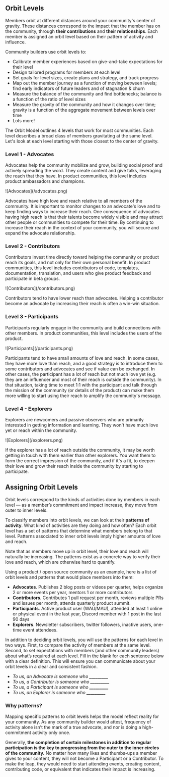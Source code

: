## Orbit Levels

Members orbit at different distances around your community's center of gravity.
These distances correspond to the impact that the member has on the community,
through **their contributions** and **their relationships**. Each member is assigned
an orbit level based on their pattern of activity and influence.

Community builders use orbit levels to:

- Calibrate member experiences based on give-and-take expectations for their level
- Design tailored programs for members at each level
- Set goals for level sizes, create plans and strategy, and track progress
- Map out the member journey as a function of moving between levels; find early indicators of future leaders and of stagnation & churn
- Measure the balance of the community and find bottlenecks; balance is a function of the ratio of level sizes
- Measure the gravity of the community and how it changes over time; gravity is a function of the aggregate movement between levels over time
- Lots more!

The Orbit Model outlines 4 levels that work for most communities.
Each level describes a broad class of members gravitating at the same level.
Let's look at each level starting with those closest to the center of gravity.

### Level 1 - Advocates

Advocates help the community mobilize and grow, building social proof and actively spreading the word.
They create content and give talks, leveraging the reach that they have.
In product communities, this level includes product ambassadors and champions.

<div className="px-48">![Advocates](/advocates.png)</div>

Advocates have high love and reach relative to all members of the community. It is important to monitor changes to
an advocate's love and to keep finding ways to increase their reach. One consequence of advocates having
high reach is that their talents become widely visible and may attract other people or
communities to compete for their time. By continuing to increase their reach in the context of your
community, you will secure and expand the advocate relationship.

### Level 2 - Contributors

Contributors invest time directly toward helping the community or product
reach its goals, and not only for their own personal benefit.
In product communities, this level includes contributors of code, templates, documentation,
translation, and users who give product feedback and participate in beta groups.

<div className="px-48">![Contributors](/contributors.png)</div>

Contributors tend to have lower reach than advocates. Helping a contributor
become an advocate by increasing their reach is often a win-win situation.

### Level 3 - Participants

Participants regularly engage in the community and build
connections with other members. In product communities, this level includes
the users of the product.

<div className="px-48">![Participants](/participants.png)</div>

Participants tend to have small amounts of love and reach. In some cases,
they have more love than reach, and a good strategy is to introduce them to some
contributors and advocates and see if value can be exchanged. In other cases,
the participant has a lot of reach but not much love yet (e.g. they are an influencer
and most of their reach is outside the community). In that situation, taking time
to meet 1:1 with the participant and talk through the mission of the community
(or details of the product) can make them more willing to start using their reach
to amplify the community's message.

### Level 4 - Explorers

Explorers are newcomers and passive observers who are primarily interested in
getting information and learning. They won't have much love yet or reach within
the community.

<div className="px-48">![Explorers](/explorers.png)</div>

If the explorer has a lot of reach outside the community, it may be worth getting
in touch with them earlier than other explorers. You want them to form the correct
impression of the community, and if it's a fit, to deepen their love and grow their
reach inside the community by starting to participate.

## Assigning Orbit Levels

Orbit levels correspond to the kinds of activities done by members in each
level — as a member’s commitment and impact increase, they move from outer to inner levels.

To classify members into orbit levels, we can look at their **patterns of activity**.
What kind of activities are they doing and how often? Each orbit level has a set of
patterns that determine what members belong to that level. Patterns associated to inner
orbit levels imply higher amounts of love and reach.

Note that as members move up in orbit level, their love and reach will naturally be increasing.
The patterns exist as a concrete way to verify their love and reach, which are
otherwise hard to quantify.

Using a product / open source community as an example, here is a list of orbit levels and patterns
that would place members into them:

- **Advocates**. Publishes 2 blog posts or videos per quarter, helps organize 2 or more events per year, mentors 1 or more contributors
- **Contributors**. Contributes 1 pull request per month, reviews multiple PRs and issues per month, attends quarterly product summit.
- **Participants**. Active product user (WAU/MAU), attended at least 1 online or physical event in the last year, Discord member with 1 post in the last 90 days
- **Explorers**. Newsletter subscribers, twitter followers, inactive users, one-time event attendees.

In addition to deciding orbit levels, you will use the patterns for each level in two ways.
First, to compare the activity of members at the same level.
Second, to set expectations with members (and other community leaders) about what’s required at each level.
Fill in the blank for each sentence below with a clear definition. This will ensure you can communicate about
your orbit levels in a clear and consistent fashion.

- _To us, an Advocate is someone who **\_\_\_\_\_\_\_\_\_**_
- _To us, a Contributor is someone who **\_\_\_\_\_\_\_\_\_**_
- _To us, a Participant is someone who **\_\_\_\_\_\_\_\_\_**_
- _To us, an Explorer is someone who **\_\_\_\_\_\_\_\_\_**_

### Why patterns?

Mapping specific patterns to orbit levels helps the model reflect reality for your community.
As any community builder would attest, frequency of activity alone isn’t the mark of a true advocate, and
nor is doing a high-commitment activity only once.

Generally, **the completion of certain milestones in addition to regular participation is
the key to progressing from the outer to the inner circles of the community.**
No matter how many likes and thumbs-ups a member gives to your content,
they will not become a Participant or a Contributor. To make the leap, they would need
to start attending events, creating content, contributing code, or equivalent that indicates
their impact is increasing.

